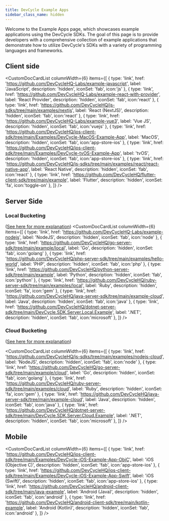 ```yaml
---
title: DevCycle Example Apps
sidebar_class_name: hidden
---
```


Welcome to the Example Apps page, which showcases example applications using the DevCycle SDKs. The goal of this page is to provide developers with a comprehensive collection of example applications that demonstrate how to utilize DevCycle's SDKs with a variety of programming languages and frameworks.

## Client side

<CustomDocCardList  columnWidth={6}  items={[
  {
    type: 'link',
    href: 'https://github.com/DevCycleHQ-Labs/example-javascript',
    label: 'JavaScript',
    description: 'hidden',
    iconSet: 'fab',
icon:'js'
  },
  {
    type: 'link',
    href: 'https://github.com/DevCycleHQ-Labs/example-react-with-provider',
    label: 'React Provider',
    description: 'hidden',
    iconSet: 'fab',
    icon:'react'
  },
  {
    type: 'link',
    href: 'https://github.com/DevCycleHQ/js-sdks/tree/main/examples/nextjs',
    label: 'React (NextJS)',
    description: 'hidden',
    iconSet: 'fab',
    icon:'react'
  },
  {
    type: 'link',
    href: 'https://github.com/DevCycleHQ-Labs/example-vue3',
    label: 'Vue JS',
    description: 'hidden',
    iconSet: 'fab',
    icon:'vuejs'
  },
   {
    type: 'link',
    href: 'https://github.com/DevCycleHQ/ios-client-sdk/tree/main/Examples/DevCycle-MacOS-Example-App',
    label: 'MacOS',
    description: 'hidden',
        iconSet: 'fab',
icon:'app-store-ios'
  },
     {
    type: 'link',
    href: 'https://github.com/DevCycleHQ/ios-client-sdk/tree/main/Examples/DevCycle-tvOS-Example-App',
    label: 'tvOS',
    description: 'hidden',
        iconSet: 'fab',
icon:'app-store-ios'
  },
  {
    type: 'link',
    href: 'https://github.com/DevCycleHQ/js-sdks/tree/main/examples/react/react-native-app',
    label: 'React Native',
    description: 'hidden',
        iconSet: 'fab',
icon:'react'
  },
  {
    type: 'link',
    href: 'https://github.com/DevCycleHQ/flutter-client-sdk/tree/main/example',
    label: 'Flutter',
    description: 'hidden',
        iconSet: 'fa',
icon:'toggle-on'
  },
]} />

## Server Side

### Local Bucketing
([See here for more explanation](/sdk/#difference-between-local-and-cloud-bucketing))
<CustomDocCardList columnWidth={6} items={[
  {
    type: 'link',
    href: 'https://github.com/DevCycleHQ-Labs/example-nodejs',
    label: 'NodeJS',
    description: 'hidden',
    iconSet: 'fab',
    icon:'node'
  },
   {
    type: 'link',
    href: 'https://github.com/DevCycleHQ/go-server-sdk/tree/main/example/local',
    label: 'Go',
    description: 'hidden',
    iconSet: 'fab',
icon:'golang'
  },
   {
    type: 'link',
    href: 'https://github.com/DevCycleHQ/php-server-sdk/tree/main/examples/hello-world',
    label: 'PHP',
    description: 'hidden',
    iconSet: 'fab',
    icon:'php'
  },
    {
    type: 'link',
    href: 'https://github.com/DevCycleHQ/python-server-sdk/tree/main/example',
    label: 'Python',
    description: 'hidden',
    iconSet: 'fab',
    icon:'python'
  },
   {
    type: 'link',
    href: 'https://github.com/DevCycleHQ/ruby-server-sdk/tree/main/examples/local',
    label: 'Ruby',
    description: 'hidden',
    iconSet: 'fa',
    icon:'gem'
  },
  {
    type: 'link',
    href: 'https://github.com/DevCycleHQ/java-server-sdk/tree/main/example-cloud',
    label: 'Java',
    description: 'hidden',
    iconSet: 'fab',
    icon:'java'
  },
  {
    type: 'link',
    href: 'https://github.com/DevCycleHQ/dotnet-server-sdk/tree/main/DevCycle.SDK.Server.Local.Example',
    label: '.NET',
    description: 'hidden',
    iconSet: 'fab',
    icon:'microsoft'
  },
]} />

### Cloud Bucketing
([See here for more explanation](/sdk/#difference-between-local-and-cloud-bucketing))

<CustomDocCardList columnWidth={6} items={[
   {
    type: 'link',
    href: 'https://github.com/DevCycleHQ/js-sdks/tree/main/examples/nodejs-cloud',
    label: 'NodeJS',
    description: 'hidden',
    iconSet: 'fab',
    icon:'node'
  },
   {
    type: 'link',
    href: 'https://github.com/DevCycleHQ/go-server-sdk/tree/main/example/cloud',
    label: 'Go',
    description: 'hidden',
    iconSet: 'fab',
icon:'golang'
  },
 {
    type: 'link',
    href: 'https://github.com/DevCycleHQ/ruby-server-sdk/tree/main/examples/cloud',
    label: 'Ruby',
    description: 'hidden',
    iconSet: 'fa',
    icon:'gem'
  },
  {
    type: 'link',
    href: 'https://github.com/DevCycleHQ/java-server-sdk/tree/main/example-cloud',
    label: 'Java',
    description: 'hidden',
    iconSet: 'fab',
    icon:'java'
  },
   {
    type: 'link',
    href: 'https://github.com/DevCycleHQ/dotnet-server-sdk/tree/main/DevCycle.SDK.Server.Cloud.Example',
    label: '.NET',
    description: 'hidden',
    iconSet: 'fab',
    icon:'microsoft'
  },
]} />


## Mobile

<CustomDocCardList columnWidth={6} items={[
 {
    type: 'link',
    href: 'https://github.com/DevCycleHQ/ios-client-sdk/tree/main/Examples/DevCycle-iOS-Example-App-ObjC',
    label: 'iOS (Objective C)',
    description: 'hidden',
        iconSet: 'fab',
icon:'app-store-ios'
  },
   {
    type: 'link',
    href: 'https://github.com/DevCycleHQ/ios-client-sdk/tree/main/Examples/DevCycle-iOS-Example-App-Swift',
    label: 'iOS (Swift)',
    description: 'hidden',
        iconSet: 'fab',
icon:'app-store-ios'
  },
  {
    type: 'link',
    href: 'https://github.com/DevCycleHQ/android-client-sdk/tree/main/java-example',
    label: 'Android (Java)',
    description: 'hidden',
        iconSet: 'fab',
icon:'android'
  },
   {
    type: 'link',
    href: 'https://github.com/DevCycleHQ/android-client-sdk/tree/main/kotlin-example',
    label: 'Android (Kotlin)',
    description: 'hidden',
        iconSet: 'fab',
icon:'android'
  },
]} />
